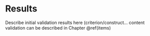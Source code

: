 # Results

Describe initial validation results here (criterion/construct... content validation can be described in Chapter \@ref(items)